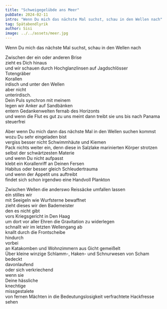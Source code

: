 ```yaml
---
title: "Schweigegelübde ans Meer"
pubDate: 2024-02-11
intro: "Wenn Du mich das nächste Mal suchst, schau in den Wellen nach"
tag: Spätabendlyrik
author: Sisi
image: ../../assets/meer.jpg
---
```


Wenn Du mich das nächste Mal suchst, schau in den Wellen nach

Zwischen der ein oder anderen Brise\
zieht es Dich hinaus\
und wir schauen durch Hochglanzlinsen auf Jagdschlösser\
Totengräber\
Korallen\
irdisch und unter den Wellen\
aber nicht\
unterirdisch.\
Dein Puls synchron mit meinem\
legen wir Anker auf Sandbänken\
entern Gedankenwelten fernab des Horizonts\
und wenn die Flut es gut zu uns meint dann treibt sie uns bis nach Panama\
steuerfrei

Aber wenn Du mich dann das nächste Mal in den Wellen suchen kommst\
wozu Du sehr eingeladen bist\
vergiss besser nicht Schwimmhäute und Kiemen\
Pack nichts weiter ein, denn diese in Salzlake marinierten Körper strotzen selbst der schwärtzesten Materie\
und wenn Du nicht aufpasst\
klebt ein Korallenriff an Deinen Fersen\
Habitus oder besser gleich Schleudertrauma\
und wenn der Appetit uns auftreibt\
findet sich schon irgendwo eine Handvoll Plankton

Zwischen Wellen die anderswo Reissäcke umfallen lassen\
ein stilles wir\
mit Seeigeln wie Wurfsterne bewaffnet\
zieht dieses wir den Bademeister\
den es nicht gibt\
vors Kriegsgericht in Den Haag\
um dort vor aller Ehren die Gravitation zu widerlegen\
schnallt wir im letzten Wellengang ab\
knallt durch die Frontscheibe\
hindurch\
vorbei\
an Katakomben und Wohnzimmern aus Gicht gemeißelt\
Über kleine winzige Schlamm-, Haken- und Schnurwesen von Scham bedeckt\
davonlaufend\
oder sich verkriechend\
wenn sie\
Deine hässliche\
knechtige\
missgestalete\
von fernen Mächten in die Bedeutungslosigkeit verfrachtete Hackfresse sehen
